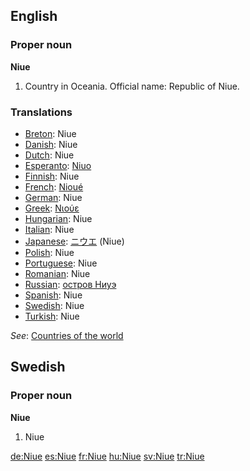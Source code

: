 ==English==
===Proper noun===
'''Niue'''
# Country in Oceania. Official name: Republic of Niue.

===Translations===
*[[Breton]]: Niue
*[[Danish]]: Niue
*[[Dutch]]: Niue
*[[Esperanto]]: [[Niuo]]
*[[Finnish]]: Niue
*[[French]]: [[Nioué]]
*[[German]]: Niue
*[[Greek]]: [[Νιούε]]
*[[Hungarian]]: Niue
*[[Italian]]: Niue
*[[Japanese]]: [[ニウエ]] (Niue)
*[[Polish]]: Niue
*[[Portuguese]]: Niue
*[[Romanian]]: Niue
*[[Russian]]: [[остров Ниуэ]]
*[[Spanish]]: Niue
*[[Swedish]]: Niue
*[[Turkish]]: Niue

''See'': [[Countries of the world]]

==Swedish==
===Proper noun===
'''Niue'''
#Niue

[[de:Niue]]
[[es:Niue]]
[[fr:Niue]]
[[hu:Niue]]
[[sv:Niue]]
[[tr:Niue]]
